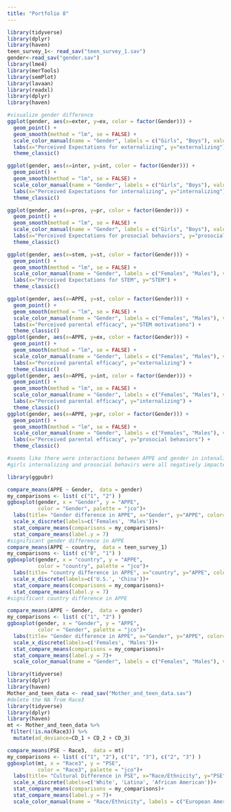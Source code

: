 ```yaml
---
title: "Portfolio 8"
---
```


```r
library(tidyverse)
library(dplyr)
library(haven)
teen_survey_1<- read_sav("teen_survey_1.sav")
gender<-read_sav("gender.sav")
library(lme4)
library(merTools)
library(semPlot)
library(lavaan)
library(readxl)
library(dplyr)
library(haven)
```
```r
#visualize gender difference
ggplot(gender, aes(x=exter, y=ex, color = factor(Gender))) +
  geom_point() +
  geom_smooth(method = "lm", se = FALSE) +
  scale_color_manual(name = "Gender", labels = c("Girls", "Boys"), values = c("#FF6666", "#6666FF")) + 
  labs(x="Perceived Expectations for externalizing", y="externalizing") +
  theme_classic()
```
```r
ggplot(gender, aes(x=inter, y=int, color = factor(Gender))) +
  geom_point() +
  geom_smooth(method = "lm", se = FALSE) +
  scale_color_manual(name = "Gender", labels = c("Girls", "Boys"), values = c("#FF6666", "#6666FF")) + 
  labs(x="Perceived Expectations for internalizing", y="internalizing") +
  theme_classic()
```
```r
ggplot(gender, aes(x=pros, y=pr, color = factor(Gender))) +
  geom_point() +
  geom_smooth(method = "lm", se = FALSE) +
  scale_color_manual(name = "Gender", labels = c("Girls", "Boys"), values = c("#FF6666", "#6666FF")) + 
  labs(x="Perceived Expectations for prosocial behaviors", y="prosocial behaviors") +
  theme_classic()
```


```r
ggplot(gender, aes(x=stem, y=st, color = factor(Gender))) +
  geom_point() +
  geom_smooth(method = "lm", se = FALSE) +
  scale_color_manual(name = "Gender", labels = c("Females", "Males"), values = c("#FF6666", "#6666FF")) + 
  labs(x="Perceived Expectations for STEM", y="STEM") +
  theme_classic()

```
```r
ggplot(gender, aes(x=APPE, y=st, color = factor(Gender))) +
  geom_point() +
  geom_smooth(method = "lm", se = FALSE) +
  scale_color_manual(name = "Gender", labels = c("Females", "Males"), values = c("#FF6666", "#6666FF")) + 
  labs(x="Perceived parental efficacy", y="STEM motivations") +
  theme_classic()
ggplot(gender, aes(x=APPE, y=ex, color = factor(Gender))) +
  geom_point() +
  geom_smooth(method = "lm", se = FALSE) +
  scale_color_manual(name = "Gender", labels = c("Females", "Males"), values = c("#FF6666", "#6666FF")) + 
  labs(x="Perceived parental efficacy", y="externalizing") +
  theme_classic()
ggplot(gender, aes(x=APPE, y=int, color = factor(Gender))) +
  geom_point() +
  geom_smooth(method = "lm", se = FALSE) +
  scale_color_manual(name = "Gender", labels = c("Females", "Males"), values = c("#FF6666", "#6666FF")) + 
  labs(x="Perceived parental efficacy", y="internalizing") +
  theme_classic()
ggplot(gender, aes(x=APPE, y=pr, color = factor(Gender))) +
  geom_point() +
  geom_smooth(method = "lm", se = FALSE) +
  scale_color_manual(name = "Gender", labels = c("Females", "Males"), values = c("#FF6666", "#6666FF")) + 
  labs(x="Perceived parental efficacy", y="prosocial behaviors") +
  theme_classic()

#seems like there were interactions between APPE and gender in intenalizing, externalizing, and prosocial behaviors. 
#girls internalizing and prosocial behavirs were all negatively impacted by APPE, which is interesting. I wonder why that is the case.

```
```r
library(ggpubr)

compare_means(APPE ~ Gender,  data = gender)
my_comparisons <- list( c("1", "2") )
ggboxplot(gender, x = "Gender", y = "APPE",
          color = "Gender", palette = "jco")+ 
  labs(title= "Gender difference in APPE", x="Gender", y="APPE", color="Gender") + 
  scale_x_discrete(labels=c('Females', 'Males'))+
  stat_compare_means(comparisons = my_comparisons)+ 
  stat_compare_means(label.y = 7)   
#significant gender difference in APPE
compare_means(APPE ~ country,  data = teen_survey_1)
my_comparisons <- list( c("0", "1") )
ggboxplot(gender, x = "country", y = "APPE",
          color = "country", palette = "jco")+ 
  labs(title= "country difference in APPE", x="country", y="APPE", color="country") + 
  scale_x_discrete(labels=c('U.S.', 'China'))+
  stat_compare_means(comparisons = my_comparisons)+ 
  stat_compare_means(label.y = 7) 
#significant country difference in APPE
```
```r
compare_means(APPE ~ Gender,  data = gender)
my_comparisons <- list( c("1", "2") )
ggboxplot(gender, x = "Gender", y = "APPE",
          color = "Gender", palette = "jco")+ 
  labs(title= "Gender difference in APPE", x="Gender", y="APPE", color="Gender") + 
  scale_x_discrete(labels=c('Females', 'Males'))+
  stat_compare_means(comparisons = my_comparisons)+ 
  stat_compare_means(label.y = 7)+
  scale_color_manual(name = "Gender", labels = c("Females", "Males"), values = c("#FF6666", "#6666FF")) 
```
```r
library(tidyverse)
library(dplyr)
library(haven)
Mother_and_teen_data <- read_sav("Mother_and_teen_data.sav")
#delete the NA from Race3
library(tidyverse)
library(dplyr)
library(haven)
mt <- Mother_and_teen_data %>% 
 filter(!is.na(Race3)) %>% 
  mutate(ad_deviance=CD_1 + CD_2 + CD_3)
```

```r
compare_means(PSE ~ Race3,  data = mt)
my_comparisons <- list( c("1", "2"), c("1", "3"), c("2", "3") )
ggboxplot(mt, x = "Race3", y = "PSE",
          color = "Race3", palette = "jco")+ 
  labs(title= "Cultural Difference in PSE", x="Race/Ethnicity", y="PSE", color="Race/Ethnicity") + 
  scale_x_discrete(labels=c('White', 'Latina', 'African American'))+
  stat_compare_means(comparisons = my_comparisons)+ 
  stat_compare_means(label.y = 7)+
  scale_color_manual(name = "Race/Ethnicity", labels = c("European American", "Latinx", "African American"), values = c("#FF6666", "#6666FF", "#137735")) 
```







